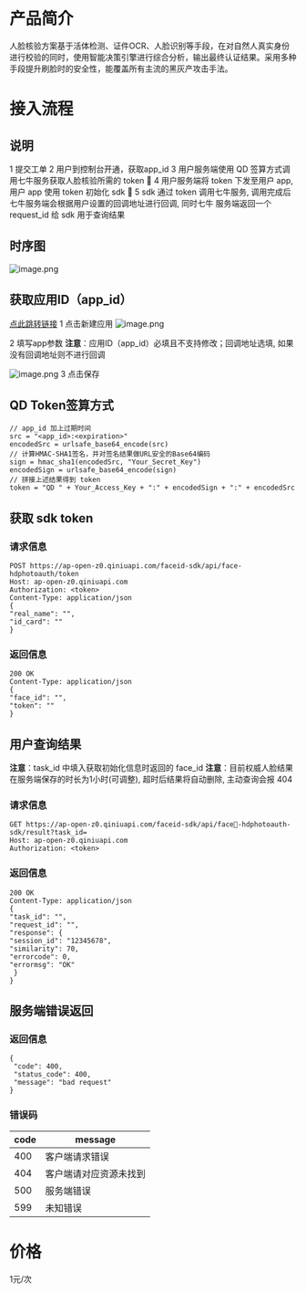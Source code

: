 # 产品简介
人脸核验方案基于活体检测、证件OCR、人脸识别等手段，在对自然人真实身份进行校验的同时，使用智能决策引擎进行综合分析，输出最终认证结果。采用多种手段提升刷脸时的安全性，能覆盖所有主流的黑灰产攻击手法。

# 接入流程
## 说明
1 提交工单
2 ⽤户到控制台开通，获取app_id
3 ⽤户服务端使⽤ QD 签算⽅式调⽤七⽜服务获取⼈脸核验所需的 token 
4 ⽤户服务端将 token 下发⾄⽤户 app, ⽤户 app 使⽤ token 初始化 sdk 
5 sdk 通过 token 调⽤七⽜服务, 调⽤完成后七⽜服务端会根据⽤户设置的回调地址进⾏回调, 同时七⽜ 服务端返回⼀个 request_id 给 sdk ⽤于查询结果
## 时序图
![image.png](https://dn-odum9helk.qbox.me/Fpt1rQ93QY0Je-kypbTOCU-K5Uu7)


## 获取应用ID（app_id）
[点此跳转链接](https://portal.qiniu.com/face/app/faceid-sdk)
1 点击新建应用
![image.png](https://dn-odum9helk.qbox.me/FqOkdAxW7Vqfv9q-U3H2PoQSok1A)

2 填写app参数
**注意**：应用ID（app_id）必填且不支持修改；回调地址选填, 如果没有回调地址则不进⾏回调

![image.png](https://dn-odum9helk.qbox.me/Fq5F29ISggvRNSc7IYAm5lh548pW)
3 点击保存

##  QD Token签算方式
```
// app_id 加上过期时间
src = "<app_id>:<expiration>"
encodedSrc = urlsafe_base64_encode(src)
// 计算HMAC-SHA1签名，并对签名结果做URL安全的Base64编码
sign = hmac_sha1(encodedSrc, "Your_Secret_Key")
encodedSign = urlsafe_base64_encode(sign)
// 拼接上述结果得到 token
token = "QD " + Your_Access_Key + ":" + encodedSign + ":" + encodedSrc
```
## 获取 sdk token
### 请求信息
```
POST https://ap-open-z0.qiniuapi.com/faceid-sdk/api/face-hdphotoauth/token
Host: ap-open-z0.qiniuapi.com
Authorization: <token>
Content-Type: application/json
{
"real_name": "",
"id_card": ""
}
```
### 返回信息
```
200 OK
Content-Type: application/json
{
"face_id": "",
"token": ""
}
```

## ⽤户查询结果
**注意**：task_id 中填入获取初始化信息时返回的 face_id
**注意**：⽬前权威⼈脸结果在服务端保存的时⻓为1⼩时(可调整), 超时后结果将⾃动删除, 主动查询会报 404
### 请求信息
```
GET https://ap-open-z0.qiniuapi.com/faceid-sdk/api/face-hdphotoauth-sdk/result?task_id=
Host: ap-open-z0.qiniuapi.com
Authorization: <token>
```
### 返回信息
```
200 OK
Content-Type: application/json
{
"task_id": "",
"request_id": "",
"response": {
"session_id": "12345678",
"similarity": 70,
"errorcode": 0,
"errormsg": "OK"
 }
}
```
## 服务端错误返回
### 返回信息
```
{
 "code": 400,
 "status_code": 400,
 "message": "bad request"
}
```
### 错误码

| code | message    |
| ---- | ---------- |
| 400 |客户端请求错误       |
| 404 | 客户端请对应资源未找到|
| 500 | 服务端错误   |
| 599 | 未知错误   |

# 价格
1元/次
